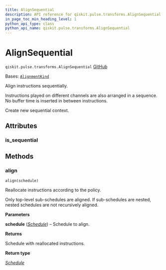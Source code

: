```yaml
---
title: AlignSequential
description: API reference for qiskit.pulse.transforms.AlignSequential
in_page_toc_min_heading_level: 1
python_api_type: class
python_api_name: qiskit.pulse.transforms.AlignSequential
---
```


# AlignSequential

<span id="qiskit.pulse.transforms.AlignSequential" />

`qiskit.pulse.transforms.AlignSequential` [GitHub](https://github.com/qiskit/qiskit/tree/stable/1.0/qiskit/pulse/transforms/alignments.py "view source code")

Bases: [`AlignmentKind`](pulse#qiskit.pulse.transforms.AlignmentKind "qiskit.pulse.transforms.alignments.AlignmentKind")

Align instructions sequentially.

Instructions played on different channels are also arranged in a sequence. No buffer time is inserted in between instructions.

Create new sequential context.

## Attributes

<span id="qiskit.pulse.transforms.AlignSequential.is_sequential" />

### is\_sequential

## Methods

### align

<span id="qiskit.pulse.transforms.AlignSequential.align" />

`align(schedule)`

Reallocate instructions according to the policy.

Only top-level sub-schedules are aligned. If sub-schedules are nested, nested schedules are not recursively aligned.

**Parameters**

**schedule** ([*Schedule*](qiskit.pulse.Schedule "qiskit.pulse.schedule.Schedule")) – Schedule to align.

**Returns**

Schedule with reallocated instructions.

**Return type**

[*Schedule*](qiskit.pulse.Schedule "qiskit.pulse.schedule.Schedule")

